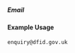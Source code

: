 ===== Email ===== 
{{for revison 1.02}}
==== Example Usage ====

<code>
<email>enquiry@dfid.gov.uk</email>
</code>